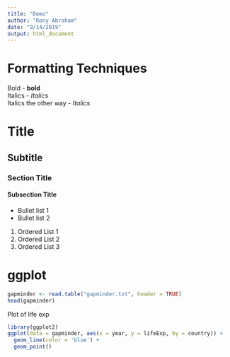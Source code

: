 ```yaml
---
title: "Demo"
author: "Rony Abraham"
date: "9/14/2019"
output: html_document
---
```


# Formatting Techniques

Bold - **bold**  
Italics - _Italics_  
Italics the other way - *Italics*  

# Title  
## Subtitle  
### Section Title  
#### Subsection Title

- Bullet list 1  
- Bullet list 2  

1. Ordered List 1
1. Ordered List 2
1. Ordered List 3 


# ggplot

```r
gapminder <- read.table("gapminder.txt", header = TRUE)
head(gapminder)
```

Plot of life exp

```r
library(ggplot2)
ggplot(data = gapminder, aes(x = year, y = lifeExp, by = country)) + 
  geom_line(color = 'blue') +
  geom_point()
```



